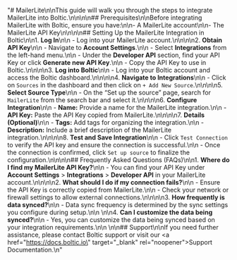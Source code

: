 "# MailerLite\n\nThis guide will walk you through the steps to integrate MailerLite into Boltic.\n\n\n\n## Prerequisites\n\nBefore integrating MailerLite with Boltic, ensure you have:\n\n- A MailerLite account\n\n- The MailerLite API Key\n\n\n\n## Setting Up the MailerLite Integration in Boltic\n\n1. **Log In**\n\n   - Log into your MailerLite account.\n\n\n\n2. **Obtain API Key**\n\n   - Navigate to **Account Settings**.\n\n   - Select **Integrations** from the left-hand menu.\n\n   - Under the **Developer API** section, find your API Key or click **Generate new API Key**.\n\n   - Copy the API Key to use in Boltic.\n\n\n\n3. **Log into Boltic**\n\n   - Log into your Boltic account and access the Boltic dashboard.\n\n\n\n4. **Navigate to Integrations**\n\n   - Click on `Sources` in the dashboard and then click on `+ Add New Source`.\n\n\n\n5. **Select Source Type**\n\n   - On the “Set up the source” page, search for `MailerLite` from the search bar and select it.\n\n\n\n6. **Configure Integration**\n\n   - **Name:** Provide a name for the MailerLite integration.\n\n   - **API Key:** Paste the API Key copied from MailerLite.\n\n\n\n7. **Details (Optional)**\n\n   - **Tags:** Add tags for organizing the integration.\n\n   - **Description:** Include a brief description of the MailerLite integration.\n\n\n\n8. **Test and Save Integration**\n\n   - Click `Test Connection` to verify the API key and ensure the connection is successful.\n\n   - Once the connection is confirmed, click `Set up source` to finalize the configuration.\n\n\n\n## Frequently Asked Questions (FAQs)\n\n1. **Where do I find my MailerLite API Key?**\n\n   - You can find your API Key under **Account Settings** > **Integrations** > **Developer API** in your MailerLite account.\n\n\n\n2. **What should I do if my connection fails?**\n\n   - Ensure the API Key is correctly copied from MailerLite.\n\n   - Check your network or firewall settings to allow external connections.\n\n\n\n3. **How frequently is data synced?**\n\n   - Data sync frequency is determined by the sync settings you configure during setup.\n\n   \n\n4. **Can I customize the data being synced?**\n\n   - Yes, you can customize the data being synced based on your integration requirements.\n\n   \n\n## Support\n\nIf you need further assistance, please contact Boltic support or visit our <a href=\"https://docs.boltic.io\" target=\"_blank\" rel=\"noopener\"><span>Support Documentation</span></a>.\n"